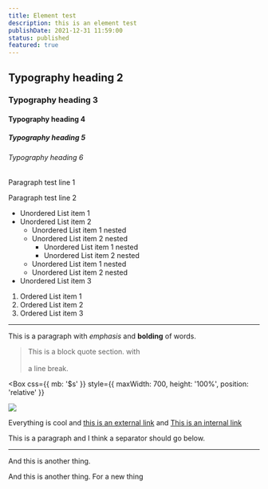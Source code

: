 ```yaml
---
title: Element test
description: this is an element test
publishDate: 2021-12-31 11:59:00
status: published
featured: true
---
```


## Typography heading 2

### Typography heading 3

#### Typography heading 4

##### Typography heading 5

###### Typography heading 6

Paragraph test line 1

Paragraph test line 2

- Unordered List item 1
- Unordered List item 2
  - Unordered List item 1 nested
  - Unordered List item 2 nested
    - Unordered List item 1 nested
    - Unordered List item 2 nested
  - Unordered List item 1 nested
  - Unordered List item 2 nested
- Unordered List item 3

1. Ordered List item 1
2. Ordered List item 2
3. Ordered List item 3

---

This is a paragraph with _emphasis_ and **bolding** of words.

> This is a block quote section. with <br /><br />
> a line break.

<Box
  css={{ mb: '$s' }}
  style={{ maxWidth: 700, height: '100%', position: 'relative' }}
>
  <Image
    src='/now/rsc.png'
    placeholder='blur'
    blurDataURL='/now/rsc.png'
    priority
    width={700}
    height={392}
    layout='responsive'
  />
</Box>

Everything is cool and [this is an external link](https://www.google.com/) and [This is an internal link](/)

This is a paragraph and I think a separator should go below.

---

And this is another thing.

And this is another thing. For a new thing
